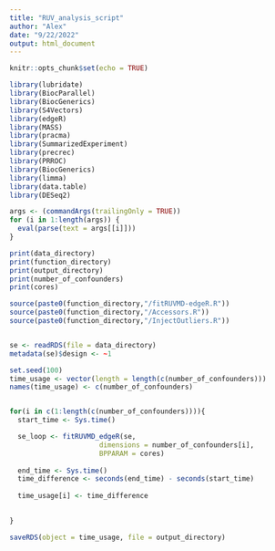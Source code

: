 ```yaml
---
title: "RUV_analysis_script"
author: "Alex"
date: "9/22/2022"
output: html_document
---
```


```r
knitr::opts_chunk$set(echo = TRUE)
```

```r
library(lubridate)
library(BiocParallel)
library(BiocGenerics)
library(S4Vectors)
library(edgeR)
library(MASS)
library(pracma)
library(SummarizedExperiment)
library(precrec)
library(PRROC)
library(BiocGenerics)
library(limma)
library(data.table)
library(DESeq2)
```

```r
args <- (commandArgs(trailingOnly = TRUE))
for (i in 1:length(args)) {
  eval(parse(text = args[[i]]))
}

```

```r
print(data_directory)
print(function_directory)
print(output_directory)
print(number_of_confounders)
print(cores)
```



```r

source(paste0(function_directory,"/fitRUVMD-edgeR.R"))
source(paste0(function_directory,"/Accessors.R"))
source(paste0(function_directory,"/InjectOutliers.R"))



```

```r
se <- readRDS(file = data_directory)
metadata(se)$design <- ~1

```

```r

set.seed(100)
time_usage <- vector(length = length(c(number_of_confounders)))
names(time_usage) <- c(number_of_confounders)


for(i in c(1:length(c(number_of_confounders)))){
  start_time <- Sys.time()

  se_loop <- fitRUVMD_edgeR(se, 
                      dimensions = number_of_confounders[i],
                      BPPARAM = cores)
  
  end_time <- Sys.time()
  time_difference <- seconds(end_time) - seconds(start_time)
  
  time_usage[i] <- time_difference
  

}


```


```r
saveRDS(object = time_usage, file = output_directory)

```




